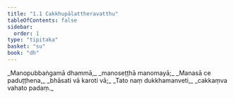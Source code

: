 ```yaml
---
title: "1.1 Cakkhupālattheravatthu"
tableOfContents: false
sidebar:
  order: 1
type: "tipitaka"
basket: "su"
book: "dh"
---
```



<DynamicBreadcrumb />

<Division number="1" book="dh" bookNo="18" page="13">

<Paragraph number="2" type="verses" book="dh">
_Manopubbaṅgamā dhammā,_  
_manoseṭṭhā manomayā;_  
_Manasā ce paduṭṭhena,_  
_bhāsati vā karoti vā;_  
_Tato naṃ dukkhamanveti,_  
_cakkaṃva vahato padaṃ._
</Paragraph>
</Division>